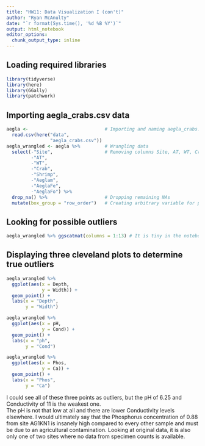 ```yaml
---
title: "HW11: Data Visualization I (con't)"
author: "Ryan McAnulty"
date: "`r format(Sys.time(), '%d %B %Y')`"
output: html_notebook
editor_options: 
  chunk_output_type: inline
---
```


## Loading required libraries
```r
library(tidyverse)
library(here)
library(GGally)
library(patchwork)
```

## Importing aegla_crabs.csv data
```r
aegla <-                            # Importing and naming aegla_crabs.csv data
  read.csv(here("data", 
                "aegla_crabs.csv"))
aegla_wrangled <- aegla %>%         # Wrangling data
  select(-"Site",                   # Removing columns Site, AT, WT, Crab, Shrimp, Aeglam, AeglaFE, and AeglaFo
         -"AT",
         -"WT",
         -"Crab",
         -"Shrimp",
         -"Aeglam",
         -"AeglaFe",
         -"AeglaFo") %>% 
  drop_na() %>%                     # Dropping remaining NAs
  mutate(box_group = "row_order")   # Creating arbitrary variable for plotting purposes
```


##  Looking for possible outliers
```r
aegla_wrangled %>% ggscatmat(columns = 1:13) # It is tiny in the notebook, but looking at it in the console obvious outliers can be seen. After looking at these and running multiple cleveland plots, I think these are the three possible outlier data points, as displayed by the three plots below.
```

## Displaying three cleveland plots to determine true outliers
```r
aegla_wrangled %>%
  ggplot(aes(x = Depth,
             y = Width)) +
  geom_point() +
  labs(x = "Depth",
       y = "Width")

aegla_wrangled %>%
  ggplot(aes(x = pH,
             y = Cond)) +
  geom_point() +
  labs(x = "ph",
       y = "Cond")

aegla_wrangled %>%
  ggplot(aes(x = Phos,
             y = Ca)) +
  geom_point() +
  labs(x = "Phos",
       y = "Ca")

```

I could see all of these three points as outliers, but the pH of 6.25 and Conductivity of 11 is the weakest one.  
The pH is not that low at all and there are lower Conductivity levels elsewhere.  I would ultimately say that the 
Phosphorus concentration of 0.88 from site AG1KN1 is insanely high compared to every other sample and must be due 
to an agricultural contamination.  Looking at original data, it is also only one of two sites where no data from 
specimen counts is available.
